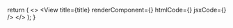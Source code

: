 
  return (
    <>
      <View
        title={title}
        renderComponent={<CardNoImg />}
        htmlCode={<AvatarSquareHtml />}
        jsxCode={<AvatarSquareJsx />}
      />
    </>
  );
}
